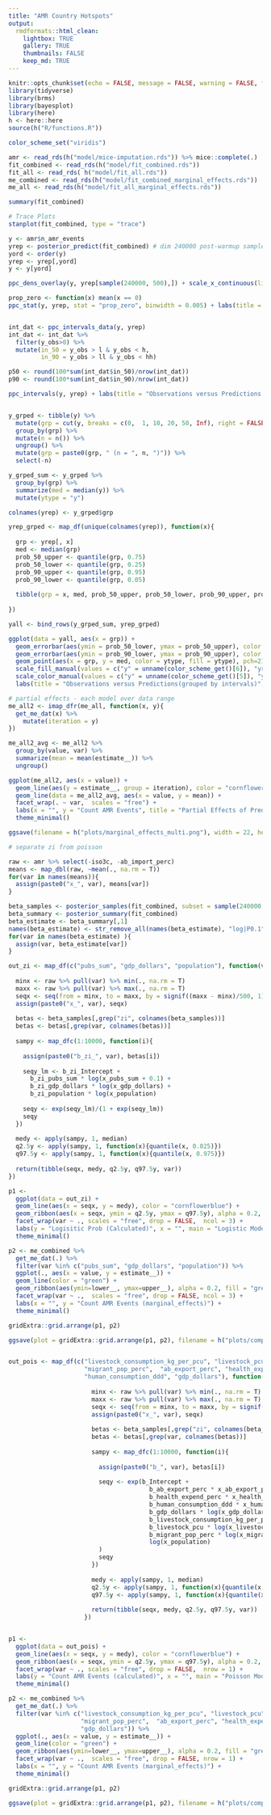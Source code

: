 ```yaml
---
title: "AMR Country Hotspots"
output:
  rmdformats::html_clean:
    lightbox: TRUE
    gallery: TRUE
    thumbnails: FALSE
    keep_md: TRUE
---
```

```r
knitr::opts_chunk$set(echo = FALSE, message = FALSE, warning = FALSE, fig.width=20)
library(tidyverse)
library(brms)
library(bayesplot)
library(here)
h <- here::here
source(h("R/functions.R"))

color_scheme_set("viridis")

amr <- read_rds(h("model/mice-imputation.rds")) %>% mice::complete(.)
fit_combined <- read_rds(h("model/fit_combined.rds"))
fit_all <- read_rds( h("model/fit_all.rds"))
me_combined <- read_rds(h("model/fit_combined_marginal_effects.rds"))
me_all <- read_rds(h("model/fit_all_marginal_effects.rds"))

```

```r
summary(fit_combined)
```

```r
# Trace Plots
stanplot(fit_combined, type = "trace")

y <- amr$n_amr_events
yrep <- posterior_predict(fit_combined) # dim 240000 post-warmup samples, 200 observations
yord <- order(y)
yrep <- yrep[,yord]
y <- y[yord]

ppc_dens_overlay(y, yrep[sample(240000, 500),]) + scale_x_continuous(limits = c(0, 50)) + labs(title = "Density Overlay (n posterior = 500)")

prop_zero <- function(x) mean(x == 0)
ppc_stat(y, yrep, stat = "prop_zero", binwidth = 0.005) + labs(title = "Proportion Zeros")


int_dat <- ppc_intervals_data(y, yrep) 
int_dat <- int_dat %>%
  filter(y_obs>0) %>%
  mutate(in_50 = y_obs > l & y_obs < h,
         in_90 = y_obs > ll & y_obs < hh)

p50 <- round(100*sum(int_dat$in_50)/nrow(int_dat))
p90 <- round(100*sum(int_dat$in_90)/nrow(int_dat))

ppc_intervals(y, yrep) + labs(title = "Observations versus Predictions (individual observations)", caption = paste0("dark line = 50% probability\nfaded line = 90% probability\n", p50, "% non-zeros in 50% prob\n", p90,  "% non-zeros in 90% prob"))


y_grped <- tibble(y) %>%
  mutate(grp = cut(y, breaks = c(0,  1, 10, 20, 50, Inf), right = FALSE)) %>%
  group_by(grp) %>%
  mutate(n = n()) %>%
  ungroup() %>%
  mutate(grp = paste0(grp, " (n = ", n, ")")) %>%
  select(-n)

y_grped_sum <- y_grped %>%
  group_by(grp) %>%
  summarize(med = median(y)) %>%
  mutate(ytype = "y")

colnames(yrep) <- y_grped$grp

yrep_grped <- map_df(unique(colnames(yrep)), function(x){
  
  grp <- yrep[, x]
  med <- median(grp)
  prob_50_upper <- quantile(grp, 0.75)
  prob_50_lower <- quantile(grp, 0.25)
  prob_90_upper <- quantile(grp, 0.95)
  prob_90_lower <- quantile(grp, 0.05)
  
  tibble(grp = x, med, prob_50_upper, prob_50_lower, prob_90_upper, prob_90_lower, ytype = "yrep")
  
})

yall <- bind_rows(y_grped_sum, yrep_grped)

ggplot(data = yall, aes(x = grp)) + 
  geom_errorbar(aes(ymin = prob_50_lower, ymax = prob_50_upper), color = color_scheme_get()[2], width=0, size = 1.5) +
  geom_errorbar(aes(ymin = prob_90_lower, ymax = prob_90_upper), color = color_scheme_get()[2], width=0, alpha = 0.3, size = 1.5) +
  geom_point(aes(x = grp, y = med, color = ytype, fill = ytype), pch=21, size = 3) +
  scale_fill_manual(values = c("y" = unname(color_scheme_get()[6]), "yrep" = unname(color_scheme_get()[1]))) +
  scale_color_manual(values = c("y" = unname(color_scheme_get()[5]), "yrep" = unname(color_scheme_get()[2]))) +
  labs(title = "Observations versus Predictions(grouped by intervals)", caption = "dark line = 50% probability; faded line = 90% probability; points are medians", x = "", y = "", color = "", fill = "")


```

```r
# partial effects - each model over data range
me_all2 <- imap_dfr(me_all, function(x, y){
  get_me_dat(x) %>%
    mutate(iteration = y)
})

me_all2_avg <- me_all2 %>%
  group_by(value, var) %>%
  summarize(mean = mean(estimate__)) %>%
  ungroup()

ggplot(me_all2, aes(x = value)) + 
  geom_line(aes(y = estimate__, group = iteration), color = "cornflowerblue", size=.5, alpha = 0.4) +
  geom_line(data = me_all2_avg, aes(x = value, y = mean)) +
  facet_wrap(. ~ var,  scales = "free") + 
  labs(x = "", y = "Count AMR Events", title = "Partial Effects of Predictor Variables", caption = "Blue lines represent individual model iterations; black line is average model") +
  theme_minimal() 

ggsave(filename = h("plots/marginal_effects_multi.png"), width = 22, height = 12)

# separate zi from poisson

raw <- amr %>% select(-iso3c, -ab_import_perc)
means <- map_dbl(raw, ~mean(., na.rm = T))
for(var in names(means)){
  assign(paste0("x_", var), means[var])
}

beta_samples <- posterior_samples(fit_combined, subset = sample(240000, 10000, replace = F)) 
beta_summary <- posterior_summary(fit_combined) 
beta_estimate <- beta_summary[,1]
names(beta_estimate) <- str_remove_all(names(beta_estimate), "log|P0.1")
for(var in names(beta_estimate) ){
  assign(var, beta_estimate[var])
}

out_zi <- map_df(c("pubs_sum", "gdp_dollars", "population"), function(var){
  
  minx <- raw %>% pull(var) %>% min(., na.rm = T)
  maxx <- raw %>% pull(var) %>% max(., na.rm = T)
  seqx <- seq(from = minx, to = maxx, by = signif((maxx - minx)/500, 1))
  assign(paste0("x_", var), seqx)
  
  betas <- beta_samples[,grep("zi", colnames(beta_samples))]
  betas <- betas[,grep(var, colnames(betas))]
  
  sampy <- map_dfc(1:10000, function(i){
    
    assign(paste0("b_zi_", var), betas[i])
    
    seqy_lm <- b_zi_Intercept + 
      b_zi_pubs_sum * log(x_pubs_sum + 0.1) +
      b_zi_gdp_dollars * log(x_gdp_dollars) +
      b_zi_population * log(x_population)
    
    seqy <- exp(seqy_lm)/(1 + exp(seqy_lm))
    seqy
  })
  
  medy <- apply(sampy, 1, median)
  q2.5y <- apply(sampy, 1, function(x){quantile(x, 0.025)})
  q97.5y <- apply(sampy, 1, function(x){quantile(x, 0.975)})
  
  return(tibble(seqx, medy, q2.5y, q97.5y, var))
})

p1 <- 
  ggplot(data = out_zi) + 
  geom_line(aes(x = seqx, y = medy), color = "cornflowerblue") +
  geom_ribbon(aes(x = seqx, ymin = q2.5y, ymax = q97.5y), alpha = 0.2, fill = "cornflowerblue") +
  facet_wrap(var ~ ., scales = "free", drop = FALSE,  ncol = 3) +
  labs(y = "Logisitic Prob (Calculated)", x = "", main = "Logistic Model (zi)") +
  theme_minimal()

p2 <- me_combined %>% 
  get_me_dat(.) %>%
  filter(var %in% c("pubs_sum", "gdp_dollars", "population")) %>%
  ggplot(., aes(x = value, y = estimate__)) + 
  geom_line(color = "green") +
  geom_ribbon(aes(ymin=lower__, ymax=upper__), alpha = 0.2, fill = "green") +
  facet_wrap(var ~ .,  scales = "free", drop = FALSE, ncol = 3) + 
  labs(x = "", y = "Count AMR Events (marginal_effects)") +
  theme_minimal() 

gridExtra::grid.arrange(p1, p2)

ggsave(plot = gridExtra::grid.arrange(p1, p2), filename = h("plots/compare_zi.png"), width = 22, height = 12)


out_pois <- map_df(c("livestock_consumption_kg_per_pcu", "livestock_pcu",
                     "migrant_pop_perc",  "ab_export_perc", "health_expend_perc",
                     "human_consumption_ddd", "gdp_dollars"), function(var){
                       
                       minx <- raw %>% pull(var) %>% min(., na.rm = T)
                       maxx <- raw %>% pull(var) %>% max(., na.rm = T)
                       seqx <- seq(from = minx, to = maxx, by = signif((maxx - minx)/500, 1))
                       assign(paste0("x_", var), seqx)
                       
                       betas <- beta_samples[,grep("zi", colnames(beta_samples), invert = TRUE)]
                       betas <- betas[,grep(var, colnames(betas))]
                       
                       sampy <- map_dfc(1:10000, function(i){
                         
                         assign(paste0("b_", var), betas[i])
                         
                         seqy <- exp(b_Intercept + 
                                       b_ab_export_perc * x_ab_export_perc + 
                                       b_health_expend_perc * x_health_expend_perc + 
                                       b_human_consumption_ddd * x_human_consumption_ddd + 
                                       b_gdp_dollars * log(x_gdp_dollars) + 
                                       b_livestock_consumption_kg_per_pcu * log(x_livestock_consumption_kg_per_pcu) + 
                                       b_livestock_pcu * log(x_livestock_pcu) + 
                                       b_migrant_pop_perc * log(x_migrant_pop_perc) +
                                       log(x_population)
                         )
                         seqy
                       })
                       
                       medy <- apply(sampy, 1, median)
                       q2.5y <- apply(sampy, 1, function(x){quantile(x, 0.025)})
                       q97.5y <- apply(sampy, 1, function(x){quantile(x, 0.975)})
                       
                       return(tibble(seqx, medy, q2.5y, q97.5y, var))
                     })


p1 <- 
  ggplot(data = out_pois) + 
  geom_line(aes(x = seqx, y = medy), color = "cornflowerblue") +
  geom_ribbon(aes(x = seqx, ymin = q2.5y, ymax = q97.5y), alpha = 0.2, fill = "cornflowerblue") +
  facet_wrap(var ~ ., scales = "free", drop = FALSE,  nrow = 1) +
  labs(y = "Count AMR Events (calculated)", x = "", main = "Poisson Model (zi)") +
  theme_minimal()

p2 <- me_combined %>% 
  get_me_dat(.) %>%
  filter(var %in% c("livestock_consumption_kg_per_pcu", "livestock_pcu",
                    "migrant_pop_perc",  "ab_export_perc", "health_expend_perc", "human_consumption_ddd",      
                    "gdp_dollars")) %>%
  ggplot(., aes(x = value, y = estimate__)) + 
  geom_line(color = "green") +
  geom_ribbon(aes(ymin=lower__, ymax=upper__), alpha = 0.2, fill = "green") +
  facet_wrap(var ~ .,  scales = "free", drop = FALSE, nrow = 1) + 
  labs(x = "", y = "Count AMR Events (marginal_effects)") +
  theme_minimal() 

gridExtra::grid.arrange(p1, p2)

ggsave(plot = gridExtra::grid.arrange(p1, p2), filename = h("plots/compare_pois.png"), width = 22, height = 12)

```

